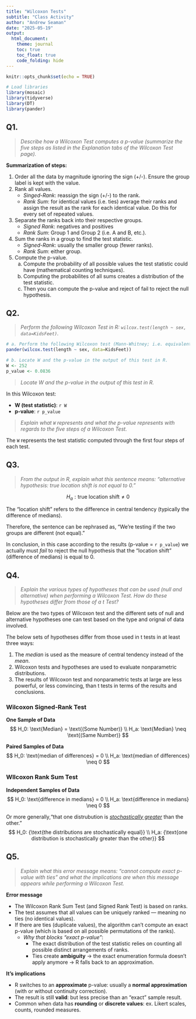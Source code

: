 ```yaml
---
title: "Wilcoxon Tests"
subtitle: "Class Activity"
author: "Andrew Seaman"
date: "2025-05-19"
output: 
  html_document:
    theme: journal
    toc: true
    toc_float: true
    code_folding: hide
---
```


<!-- ------ -->
<!-- SETUP: -->
<!-- ------ -->

```r
knitr::opts_chunk$set(echo = TRUE)
```

```r
# Load libraries
library(mosaic)
library(tidyverse)
library(DT)
library(pander)
```

<!-- Setup End -->










<!-- ---------- -->
<!-- QUESTIONS: -->
<!-- ---------- -->

## Q1.
> _Describe how a Wilcoxon Test computes a p-value (summarize the five steps as listed in the Explanation tabs of the Wilcoxon Test page)._

__Summarization of steps:__

1. Order all the data by magnitude ignoring the sign (+/-). Ensure the group label is kept with the value.
2. Rank all values. 
    * _Singed-Rank_: reassign the sign (+/-) to the rank. 
    * _Rank Sum_: for identical values (i.e. ties) average their ranks and assign the result as the rank for each identical value. Do this for every set of repeated values. 
3. Separate the ranks back into their respective groups.
    * _Signed Rank_: negatives and positives
    * _Rank Sum_: Group 1 and Group 2 (i.e. A and B, etc.).
4. Sum the ranks in a group to find the test statistic.
    * _Signed-Rank_: usually the smaller group (fewer ranks).
    * _Rank Sum_: either group.
5. Compute the p-value. 
    a. Compute the probability of all possible values the test statistic could have (mathematical counting techniques).
    b. Computing the probabilites of all sums creates a distribution of the test statistic. 
    c. Then you can compute the p-value and reject of fail to reject the null hypothesis.

<!-- Q1. End -->










## Q2.
> _Perform the following Wilcoxon Test in R: `wilcox.test(length ~ sex, data=KidsFeet)`._

```r
# a. Perform the following Wilcoxon test (Mann-Whitney; i.e. equivalent of independent samples t test) in R.
pander(wilcox.test(length ~ sex, data=KidsFeet))

# b. Locate W and the p-value in the output of this test in R. 
W <- 252
p_value <- 0.0836
```
> _Locate W and the p-value in the output of this test in R._

In this Wilcoxon test:

* __W (test statistic)__: `r W`
* __p-value__: `r p_value`

> _Explain what `W` represents and what the p-value represents with regards to the five steps of a Wilcoxon Test._

The `W` represents the test statistic computed through the first four steps of each test.

<!-- Q2. End -->










## Q3.
> _From the output in R, explain what this sentence means: "alternative hypothesis: true location shift is not equal to 0."_

$$
H_a: {\text{true location shift}} \neq 0
$$

The "location shift" refers to the difference in central tendency (typically the difference of medians).

Therefore, the sentence can be rephrased as, "We're testing if the two groups are different (not equal)."

In conclusion, in this case according to the results (p-value = `r p_value`) we actually must _fail_ to reject the null hypothesis that the "location shift" (difference of medians) is equal to 0.

<!-- Q3. End -->










## Q4.
> _Explain the various types of hypotheses that can be used (null and alternative) when performing a Wilcoxon Test. How do these hypotheses differ from those of a t Test?_

Below are the two types of Wilcoxon test and the different sets of null and alternative hypotheses one can test based on the type and orignal of data involved. 

The below sets of hypotheses differ from those used in t tests in at least three ways:

1. The _median_ is used as the measure of central tendency instead of the _mean_.
2. Wilcoxon tests and hypotheses are used to evaluate nonparametric distributions.
3. The results of Wilcoxon test and nonparametric tests at large are less powerful, or less convincing, than t tests in terms of the results and conclusions.

### Wilcoxon Signed-Rank Test

__One Sample of Data__
$$
  H_0: \text{Median} = \text{(Some Number)}
    \\
  H_a: \text{Median} \neq \text{(Same Number)}
$$

__Paired Samples of Data__
$$
  H_0: \text{median of differences} = 0
    \\
  H_a: \text{median of differences} \neq 0
$$


### WIlcoxon Rank Sum Test

__Independent Samples of Data__
$$
  H_0: \text{difference in medians} = 0
    \\
  H_a: \text{difference in medians} \neq 0
$$

Or more generally,"that one distrubution is <u>_stochastically greater_</u> than the other."
$$
  H_0: {\text{the distributions are stochastically equal}}
    \\
  H_a: {\text{one distribution is stochastically greater than the other}}
$$

<!-- Q4. End -->










## Q5.
> _Explain what this error message means: "cannot compute exact p-value with ties" and what the implications are when this message appears while performing a Wilcoxon Test._

__Error message__

* The Wilcoxon Rank Sum Test (and Signed Rank Test) is based on ranks.
* The test assumes that all values can be uniquely ranked — meaning no ties (no identical values).
* If there are ties (duplicate values), the algorithm can’t compute an exact p-value (which is based on all possible permutations of the ranks).
  * _Why that blocks “exact p-value”_:
    * The exact distribution of the test statistic relies on counting all possible distinct arrangements of ranks.
    * Ties create __ambiguity__ → the exact enumeration formula doesn’t apply anymore → R falls back to an approximation.

__It's implications__

* R switches to an __approximate__ p-value: usually a __normal approximation__ (with or without continuity correction).
* The result is still __valid__: but less precise than an "exact" sample result.
* Common when data has __rounding__ or __discrete values__: ex. Likert scales, counts, rounded measures.

<!-- Q5. End -->



<!-- Questions End -->



<!-- -------- -->
<!-- FILE END -->
<!-- -------- -->